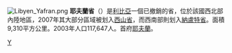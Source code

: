 [[File:Libyen_Yafran.png|right]]
'''耶夫蘭省'''（{{lang-ar|يفرن|}}）是[[利比亞|利比亞]]一個已撤銷的省，位於該國西北部內陸地區，2007年其大部分區域被划入[[西山省|西山省]]，而西南部則划入[[納盧特省|納盧特省]]。面積9,310平方公里。2003年人口117,647人。首府[[耶夫蘭|耶夫蘭]]。

[[Category:利比亞行政區劃|Y]]